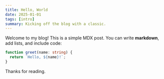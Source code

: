 ```yaml
---
title: Hello, World
date: 2025-01-01
tags: [intro]
summary: Kicking off the blog with a classic.
---
```


Welcome to my blog! This is a simple MDX post. You can write **markdown**, add lists, and include code:

```ts
function greet(name: string) {
  return `Hello, ${name}!`;
}
```

Thanks for reading.


